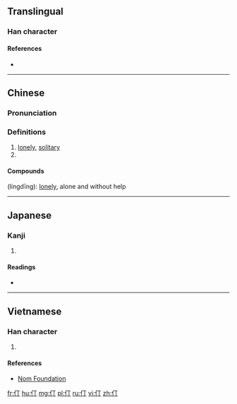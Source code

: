 ==Translingual==

===Han character===
{{Han char|rn=9|rad=人|as=02|sn=4|four=2122<sub>0</sub>|canj=人一弓 (OMN)|ids=⿰[[亻]][[丁]]}}

====References====
* {{Han ref|kx=0091.110|dkj=00351|dj=0193.030|hdz=10108.010|uh=4EC3|ud=20163|bh=A4B1|bd=42161}}

----

==Chinese==
{{zh-forms}}

===Pronunciation===
{{zh-pron
|m=dīng
|c=ding1
|mc=y
|oc=y
|ma=
|cat=a
}}

===Definitions===
# [[lonely]], [[solitary]]
# {{Hani-second-round simplification of|停}}

====Compounds====
{{l|cmn|伶仃}} (língdīng): [[lonely]], alone and without help

----

==Japanese==

===Kanji===
{{ja-kanji|grade=|rs=人02}}

# {{defn|lang=ja|sort=人02}}

====Readings====
* {{ja-readings|on=[[てい]] (tei)|kun=}}

----

==Vietnamese==

===Han character===
{{vi-hantu|[[đừng]], [[đần]], [[đành]], [[đình]], [[đứa]], [[dừng]], [[đinh]]|rs=人02}}

# {{defn|lang=vi|sort=人02}}

====References====
*[http://nomfoundation.org/common/nom_details.php?codepoint=4ec3 Nom Foundation]

[[fr:仃]]
[[hu:仃]]
[[mg:仃]]
[[pl:仃]]
[[ru:仃]]
[[vi:仃]]
[[zh:仃]]
